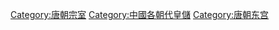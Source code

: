 [[Category:唐朝宗室|Category:唐朝宗室]]
[[Category:中國各朝代皇儲|Category:中國各朝代皇儲]]
[[Category:唐朝东宫|Category:唐朝东宫]]